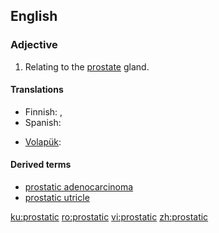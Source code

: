 ==English==

===Adjective===
{{en-adj|-}}

# {{context|anatomy|lang=en}} Relating to the [[prostate]] gland.

====Translations====
{{trans-top|relating to the prostate gland}}
* Finnish: {{t+|fi|eturauhanen|alt=eturauhas-}}, {{t+|fi|eturauhanen|alt=eturauhasen}}
* Spanish: {{t|es|prostático}}
{{trans-mid}}
* [[Volapük]]: {{t|vo|prostatik}}
{{trans-bottom}}

====Derived terms====
*[[prostatic adenocarcinoma]]
*[[prostatic utricle]]

[[ku:prostatic]]
[[ro:prostatic]]
[[vi:prostatic]]
[[zh:prostatic]]